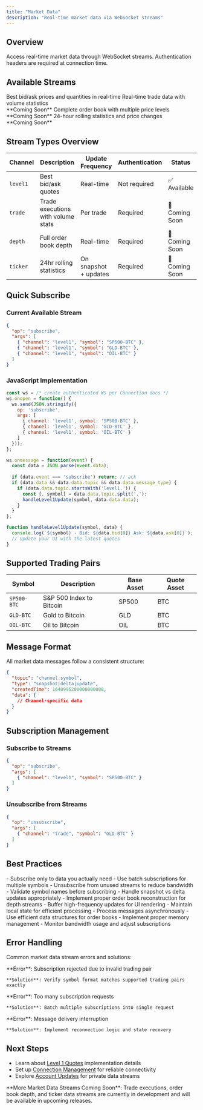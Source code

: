 ```yaml
---
title: "Market Data"
description: "Real-time market data via WebSocket streams"
---
```


## Overview

Access real-time market data through WebSocket streams. Authentication headers are required at connection time.

## Available Streams

<CardGroup cols={2}>
  <Card
    title="Level 1 Quotes"
    icon="chart-line"
    href="/reference/websockets/market-data/level1"
  >
    Best bid/ask prices and quantities in real-time
  </Card>
  <Card
    title="Trade Executions"
    icon="handshake"
  >
    Real-time trade data with volume statistics
    <br/>
    **Coming Soon**
  </Card>
  <Card
    title="Order Book Depth"
    icon="layer-group"
  >
    Complete order book with multiple price levels
    <br/>
    **Coming Soon**
  </Card>
  <Card
    title="Ticker Data"
    icon="clock"
  >
    24-hour rolling statistics and price changes
    <br/>
    **Coming Soon**
  </Card>
</CardGroup>

## Stream Types Overview

| Channel | Description | Update Frequency | Authentication | Status |
|---------|-------------|------------------|----------------|--------|
| `level1` | Best bid/ask quotes | Real-time | Not required | ✅ Available |
| `trade` | Trade executions with volume stats | Per trade | Required | 🚧 Coming Soon |
| `depth` | Full order book depth | Real-time | Required | 🚧 Coming Soon |
| `ticker` | 24hr rolling statistics | On snapshot + updates | Required | 🚧 Coming Soon |

## Quick Subscribe

### Current Available Stream
```json
{
  "op": "subscribe",
  "args": [
    { "channel": "level1", "symbol": "SP500-BTC" },
    { "channel": "level1", "symbol": "GLD-BTC" },
    { "channel": "level1", "symbol": "OIL-BTC" }
  ]
}
```

### JavaScript Implementation
```javascript
const ws = /* create authenticated WS per Connection docs */
ws.onopen = function() {
  ws.send(JSON.stringify({
    op: 'subscribe',
    args: [
      { channel: 'level1', symbol: 'SP500-BTC' },
      { channel: 'level1', symbol: 'GLD-BTC' },
      { channel: 'level1', symbol: 'OIL-BTC' }
    ]
  }));
};

ws.onmessage = function(event) {
  const data = JSON.parse(event.data);
  
  if (data.event === 'subscribe') return; // ack
  if (data.data && data.data.topic && data.data.message_type) {
    if (data.data.topic.startsWith('level1.')) {
      const [, symbol] = data.data.topic.split('.');
      handleLevel1Update(symbol, data.data.data);
    }
  }
};

function handleLevel1Update(symbol, data) {
  console.log(`${symbol} - Bid: ${data.bid[0]} Ask: ${data.ask[0]}`);
  // Update your UI with the latest quotes
}
```

## Supported Trading Pairs

| Symbol | Description | Base Asset | Quote Asset |
|--------|-------------|------------|-------------|
| `SP500-BTC` | S&P 500 Index to Bitcoin | SP500 | BTC |
| `GLD-BTC` | Gold to Bitcoin | GLD | BTC |
| `OIL-BTC` | Oil to Bitcoin | OIL | BTC |

## Message Format

All market data messages follow a consistent structure:

```json
{
  "topic": "channel.symbol",
  "type": "snapshot|delta|update",
  "createdTime": 1640995200000000000,
  "data": {
    // Channel-specific data
  }
}
```

## Subscription Management

### Subscribe to Streams
```json
{
  "op": "subscribe",
  "args": [
    { "channel": "level1", "symbol": "SP500-BTC" }
  ]
}
```

### Unsubscribe from Streams
```json
{
  "op": "unsubscribe",
  "args": [
    { "channel": "trade", "symbol": "GLD-BTC" }
  ]
}
```

## Best Practices

<AccordionGroup>
  <Accordion title="Subscription Strategy">
    - Subscribe only to data you actually need
    - Use batch subscriptions for multiple symbols
    - Unsubscribe from unused streams to reduce bandwidth
    - Validate symbol names before subscribing
  </Accordion>

  <Accordion title="Data Processing">
    - Handle snapshot vs delta updates appropriately
    - Implement proper order book reconstruction for depth streams
    - Buffer high-frequency updates for UI rendering
    - Maintain local state for efficient processing
  </Accordion>

  <Accordion title="Performance Optimization">
    - Process messages asynchronously
    - Use efficient data structures for order books
    - Implement proper memory management
    - Monitor bandwidth usage and adjust subscriptions
  </Accordion>
</AccordionGroup>

## Error Handling

Common market data stream errors and solutions:

<AccordionGroup>
  <Accordion title="Invalid Symbol">
    **Error**: Subscription rejected due to invalid trading pair
    
    **Solution**: Verify symbol format matches supported trading pairs exactly
  </Accordion>

  <Accordion title="Rate Limiting">
    **Error**: Too many subscription requests
    
    **Solution**: Batch multiple subscriptions into single request
  </Accordion>

  <Accordion title="Connection Issues">
    **Error**: Message delivery interruption
    
    **Solution**: Implement reconnection logic and state recovery
  </Accordion>
</AccordionGroup>

## Next Steps

- Learn about [Level 1 Quotes](/reference/websockets/market-data/level1) implementation details
- Set up [Connection Management](/reference/websockets/connection) for reliable connectivity
- Explore [Account Updates](/reference/websockets/account-updates) for private data streams

<Note>
**More Market Data Streams Coming Soon**: Trade executions, order book depth, and ticker data streams are currently in development and will be available in upcoming releases.
</Note>